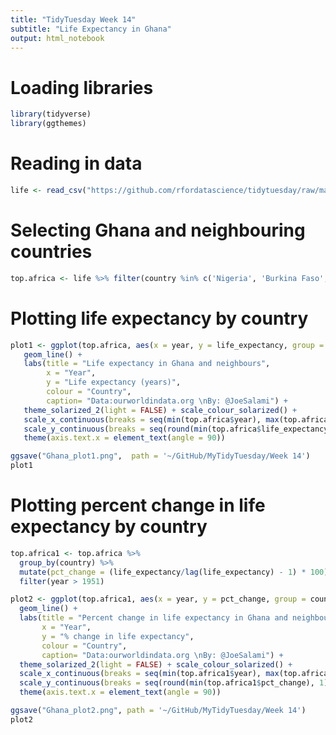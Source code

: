 ```yaml
---
title: "TidyTuesday Week 14"
subtitle: "Life Expectancy in Ghana"
output: html_notebook
---
```


# Loading libraries
```r
library(tidyverse)
library(ggthemes)
```

# Reading in data
```r
life <- read_csv("https://github.com/rfordatascience/tidytuesday/raw/master/data/week14_global_life_expectancy.csv")
```

# Selecting Ghana and neighbouring countries 
```r
top.africa <- life %>% filter(country %in% c('Nigeria', 'Burkina Faso', 'Togo', 'Ghana', "Cote d'Ivoire"), year >= 1950)

```


# Plotting life expectancy by country
```r
plot1 <- ggplot(top.africa, aes(x = year, y = life_expectancy, group = country, colour = country, size=I(1))) + 
   geom_line() + 
   labs(title = "Life expectancy in Ghana and neighbours",
        x = "Year",
        y = "Life expectancy (years)", 
        colour = "Country",
        caption= "Data:ourworldindata.org \nBy: @JoeSalami") +
   theme_solarized_2(light = FALSE) + scale_colour_solarized() +
   scale_x_continuous(breaks = seq(min(top.africa$year), max(top.africa$year), by = 5)) +
   scale_y_continuous(breaks = seq(round(min(top.africa$life_expectancy), 0), round(max(top.africa$life_expectancy), 0), by = 5)) + 
   theme(axis.text.x = element_text(angle = 90))

ggsave("Ghana_plot1.png",  path = '~/GitHub/MyTidyTuesday/Week 14')
plot1
```


# Plotting percent change in life expectancy by country
```r
top.africa1 <- top.africa %>% 
  group_by(country) %>%
  mutate(pct_change = (life_expectancy/lag(life_expectancy) - 1) * 100) %>%
  filter(year > 1951)

plot2 <- ggplot(top.africa1, aes(x = year, y = pct_change, group = country, colour = country)) + 
  geom_line() + 
  labs(title = "Percent change in life expectancy in Ghana and neighbours over time", 
       x = "Year", 
       y = "% change in life expectancy", 
       colour = "Country",
       caption= "Data:ourworldindata.org \nBy: @JoeSalami") + 
  theme_solarized_2(light = FALSE) + scale_colour_solarized() +
  scale_x_continuous(breaks = seq(min(top.africa1$year), max(top.africa1$year), by = 5)) +
  scale_y_continuous(breaks = seq(round(min(top.africa1$pct_change), 1), round(max(top.africa1$pct_change), 1), by = 0.2)) +
  theme(axis.text.x = element_text(angle = 90))

ggsave("Ghana_plot2.png", path = '~/GitHub/MyTidyTuesday/Week 14')
plot2
```
